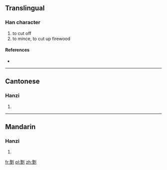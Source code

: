 ==Translingual==

===Han character===
{{Han char|rn=18|rad=刀|as=14|sn=16|four=|canj=尸人中弓 (SOLN)}}

# to cut off
# to mince, to cut up firewood

====References====
* {{Han ref|kx=0145.030|hdz=10360.110|uh=350C|ud=13580}}

----

==Cantonese==

===Hanzi===
{{yue-hanzi|jyut=|y=jap3, jau6 jek3 jik3 sei3 tam3}}

# {{defn|lang=yue|sort=刀14}}

----

==Mandarin==

===Hanzi===
{{cmn-hanzi|pin=[[zhòu]] ([[zhou4]])|wg=chou<sup>4</sup>}}

# {{defn|lang=cmn|sort=刀14}}

[[fr:㔌]]
[[pl:㔌]]
[[zh:㔌]]